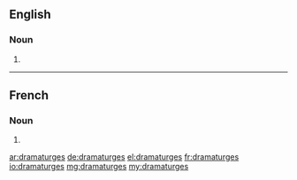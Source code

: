 ==English==

===Noun===
{{head|en}}

# {{plural of|dramaturge}}

----

==French==

===Noun===
{{head|fr}} {{m|f}}

# {{plural of|dramaturge|lang=fr}}

[[ar:dramaturges]]
[[de:dramaturges]]
[[el:dramaturges]]
[[fr:dramaturges]]
[[io:dramaturges]]
[[mg:dramaturges]]
[[my:dramaturges]]